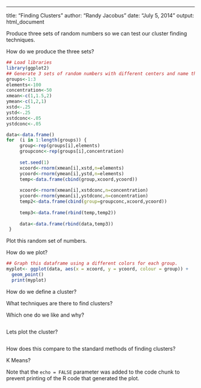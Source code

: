---
title: "Finding Clusters"
author: "Randy Jacobus"
date: "July 5, 2014"
output: html_document

Produce three sets of random numbers so we can test our cluster finding techniques.

How do we produce the three sets?

```r
## Load libraries
library(ggplot2)
## Generate 3 sets of random numbers with different centers and name them
groups<-1:3
elements<-100
concentration<-50
xmean<-c(1,1.5,2)
ymean<-c(1,2,1)
xstd<-.25
ystd<-.25
xstdconc<-.05
ystdconc<-.05

data<-data.frame()
for  (i in 1:length(groups)) {
     group<-rep(groups[i],elements)
     groupconc<-rep(groups[i],concentration)
     
     set.seed(1)
     xcoord<-rnorm(xmean[i],xstd,n=elements)
     ycoord<-rnorm(ymean[i],ystd,n=elements)
     temp<-data.frame(cbind(group,xcoord,ycoord))
     
     xcoord<-rnorm(xmean[i],xstdconc,n=concentration)
     ycoord<-rnorm(ymean[i],ystdconc,n=concentration)
     temp2<-data.frame(cbind(group=groupconc,xcoord,ycoord)) 
     
     temp3<-data.frame(rbind(temp,temp2))
     
     data<-data.frame(rbind(data,temp3)) 
 }
```

Plot this random set of numbers.

How do we plot?

```r
## Graph this dataframe using a different colors for each group.
myplot<- ggplot(data, aes(x = xcoord, y = ycoord, colour = group)) +
  geom_point()
  print(myplot)
```

How do we define a cluster?

What techniques are there to find clusters?

Which one do we like and why?

```r

```

Lets plot the cluster?

```r

```

How does this compare to the standard methods of finding clusters?

K Means?




















Note that the `echo = FALSE` parameter was added to the code chunk to prevent printing of the R code that generated the plot.
